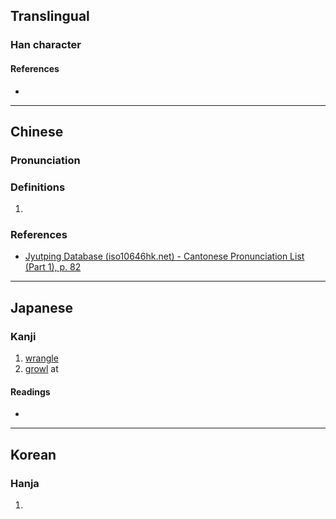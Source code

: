 {{character info}}
==Translingual==

===Han character===
{{Han char|rn=30|rad=口|as=11|sn=14|four=|canj=RUMG|ids=⿰口崖}}

====References====
* {{Han ref|kx=0205.090|dkj=04178|dj=0428.020|hdz=10676.140|uh=560A|ud=22026}}

----

==Chinese==
{{zh-forms}}

===Pronunciation===
{{zh-pron
|m=ái
|c=ngaai4,aai4
|mc=y
|oc=y
|cat=
}}

===Definitions===
{{zh-hanzi}}

# {{rfdef|zh|sort=口11}}

===References===
* [http://www.iso10646hk.net/jp/document/download.jsp Jyutping Database (iso10646hk.net) - Cantonese Pronunciation List (Part 1), p. 82]

----

==Japanese==

===Kanji===
{{ja-kanji|grade=|rs=口11}}

# [[wrangle]]
# [[growl]] at

====Readings====
* {{ja-readings
|on=がい
|kun=いが-む
}}

----

==Korean==

===Hanja===
{{ko-hanja|hangeul=애|rv=ae|mr=ae}}

# {{rfdef|ko|sort=口11}}